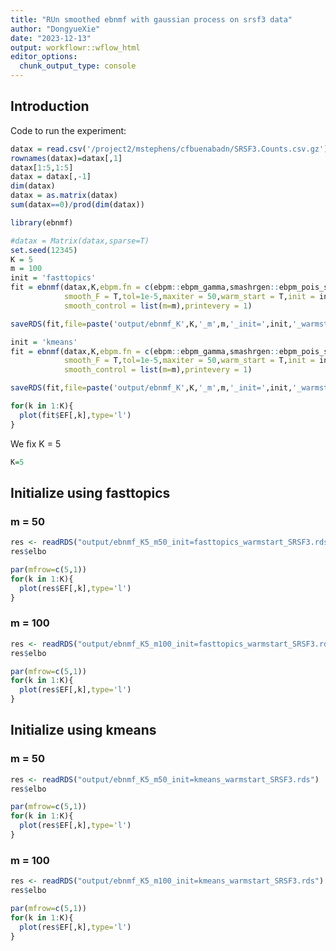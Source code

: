 ```yaml
---
title: "RUn smoothed ebnmf with gaussian process on srsf3 data"
author: "DongyueXie"
date: "2023-12-13"
output: workflowr::wflow_html
editor_options:
  chunk_output_type: console
---
```


## Introduction

Code to run the experiment:

```r
datax = read.csv('/project2/mstephens/cfbuenabadn/SRSF3.Counts.csv.gz')
rownames(datax)=datax[,1]
datax[1:5,1:5]
datax = datax[,-1]
dim(datax)
datax = as.matrix(datax)
sum(datax==0)/prod(dim(datax))

library(ebnmf)

#datax = Matrix(datax,sparse=T)
set.seed(12345)
K = 5
m = 100
init = 'fasttopics'
fit = ebnmf(datax,K,ebpm.fn = c(ebpm::ebpm_gamma,smashrgen::ebpm_pois_sgp),
            smooth_F = T,tol=1e-5,maxiter = 50,warm_start = T,init = init,
            smooth_control = list(m=m),printevery = 1)

saveRDS(fit,file=paste('output/ebnmf_K',K,'_m',m,'_init=',init,'_warmstart_SRSF3.rds',sep=''))

init = 'kmeans'
fit = ebnmf(datax,K,ebpm.fn = c(ebpm::ebpm_gamma,smashrgen::ebpm_pois_sgp),
            smooth_F = T,tol=1e-5,maxiter = 50,warm_start = T,init = init,
            smooth_control = list(m=m),printevery = 1)

saveRDS(fit,file=paste('output/ebnmf_K',K,'_m',m,'_init=',init,'_warmstart_SRSF3.rds',sep=''))

for(k in 1:K){
  plot(fit$EF[,k],type='l')
}


```

We fix K = 5

```r
K=5
```

## Initialize using fasttopics

### m = 50

```r
res <- readRDS("output/ebnmf_K5_m50_init=fasttopics_warmstart_SRSF3.rds")
res$elbo
```

```r
par(mfrow=c(5,1))
for(k in 1:K){
  plot(res$EF[,k],type='l')
}
```

### m = 100

```r
res <- readRDS("output/ebnmf_K5_m100_init=fasttopics_warmstart_SRSF3.rds")
res$elbo
```

```r
par(mfrow=c(5,1))
for(k in 1:K){
  plot(res$EF[,k],type='l')
}
```

## Initialize using kmeans

### m = 50

```r
res <- readRDS("output/ebnmf_K5_m50_init=kmeans_warmstart_SRSF3.rds")
res$elbo
```

```r
par(mfrow=c(5,1))
for(k in 1:K){
  plot(res$EF[,k],type='l')
}
```

### m = 100

```r
res <- readRDS("output/ebnmf_K5_m100_init=kmeans_warmstart_SRSF3.rds")
res$elbo
```

```r
par(mfrow=c(5,1))
for(k in 1:K){
  plot(res$EF[,k],type='l')
}
```
